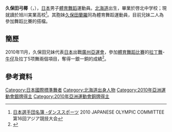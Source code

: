 {{MedalTableTop}}
{{MedalCountry | {{JPN}}}}
{{MedalSport | [[體育舞蹈|體育舞蹈]]}}
{{MedalCompetition | [[亞洲運動會|亞洲運動會]]}}
{{MedalSilver | [[2010年亞洲運動會|2010年 廣州]] | [[2010年亞洲運動會體育舞蹈比賽|拉丁5项舞]] }}
{{MedalBronze | [[2010年亞洲運動會|2010年 廣州]] | [[2010年亞洲運動會體育舞蹈比賽|拉丁舞-牛仔]] }}
{{MedalCompetition | [[東亞運動會|東亞運動會]]}}
{{MedalGold | [[2009年東亞運動會|2009年 香港]] | [[2009年東亞運動會體育舞蹈比賽|拉丁舞五項全能項目]] }}
{{MedalGold | [[2009年東亞運動會|2009年 香港]] | [[2009年東亞運動會體育舞蹈比賽|牛仔舞專項]] }}
{{MedalBottom}} 
{{Japanese|japanese=久保田 弓椰|kana=くぼた ゆみや|romaji=Kubota Yumiya}}
'''久保田弓椰'''（{{lang|ja|'''くぼた ゆみや'''}}，{{bd|1991年|4月22日}}），[[日本|日本]]男子[[體育舞蹈|體育舞蹈]]運動員。[[北海道|北海道]]出生，畢業於啓北中学校；現就讀於旭川実業高校<ref>[http://www.joc.or.jp/int_games/asia/2010/pdf/member/37_dancesport.pdf 日本選手団名簿 -ダンススポーツ] {{Wayback|url=http://www.joc.or.jp/int_games/asia/2010/pdf/member/37_dancesport.pdf |date=20120817181746 }}2010 JAPANESE OLYMPIC COMMITTEE  第16回アジア競技大会{{ja}}</ref>。其胞妹[[久保田蘭羅|久保田蘭羅]]同為體育舞蹈運動員，目前兄妹二人為參加舞蹈比賽的搭檔。

==簡歷==
2010年11月，久保田兄妹代表[[2010年亚洲运动会日本代表团|日本]]出戰[[廣州|廣州]][[2010年亞洲運動會|亞運會]]，參加[[2010年亞洲運動會體育舞蹈比賽|體育舞蹈比賽]]的[[拉丁舞|拉丁舞]]-[[牛仔|牛仔]]及拉丁5项舞兩個項目，奪得一銀一銅的成績<ref name="廣州亞運">{{Cite web |url=http://www.gz2010.cn/info/CHN_CHN/ZB/ZBB101A_DS@@@@@@@@@@@@@@@CHN_number=231880.html |title=2010年廣州亞運會官方網站 體育舞蹈 - 久保田弓椰 - 简历 |access-date=2011-04-26 |archive-date=2019-02-21 |archive-url=https://web.archive.org/web/20190221075435/http://www.gz2010.cn/info/CHN_CHN/ZB/ZBB101A_DS@@@@@@@@@@@@@@@CHN_number=231880.html }}</ref>。

==參考資料==
{{reflist}}

{{Japan-sport-bio-stub}}

{{DEFAULTSORT:KUBOTA YUMIYA}}
[[Category:日本國際標準舞者|Category:日本國際標準舞者]]
[[Category:北海道出身人物|Category:北海道出身人物]]
[[Category:2010年亞洲運動會銀牌得主|Category:2010年亞洲運動會銀牌得主]]
[[Category:2010年亞洲運動會銅牌得主|Category:2010年亞洲運動會銅牌得主]]